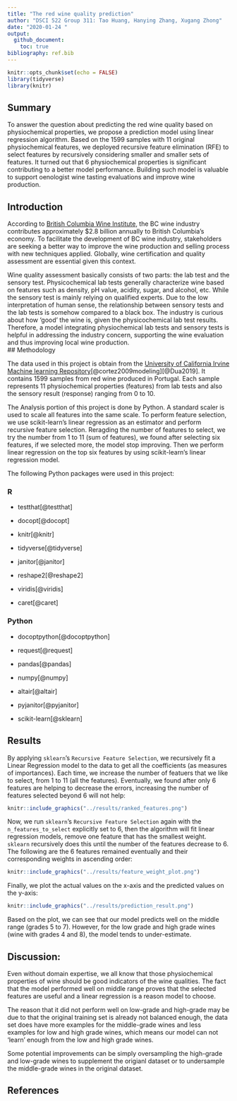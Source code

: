 ```yaml
---
title: "The red wine quality prediction"
author: "DSCI 522 Group 311: Tao Huang, Hanying Zhang, Xugang Zhong"
date: "2020-01-24 "
output:
  github_document:
    toc: true
bibliography: ref.bib
---
```


```r
knitr::opts_chunk$set(echo = FALSE)
library(tidyverse)
library(knitr)
```

## Summary

To answer the question about predicting the red wine quality based on physiochemical properties, we propose a prediction model using linear regression algorithm. Based on the 1599 samples with 11 original physiochemical features, we deployed recursive feature elimination (RFE)  to select features by recursively considering smaller and smaller sets of features. It turned out that 6 physiochemical properties is significant contributing to a better model performance. Building such model is valuable to support oenologist wine tasting evaluations and improve wine production. 


## Introduction

According to [British Columbia Wine Institute]( https://winebc.com/industry/media/quick-facts/), the BC wine industry contributes approximately $2.8 billion annually to British Columbia’s economy. To facilitate the development of BC wine industry, stakeholders are seeking a better way to improve the wine production and selling process with new techniques applied. Globally, wine certification and quality assessment are essential given this context.

Wine quality assessment basically consists of two parts: the lab test and the sensory test. Physicochemical lab tests generally characterize wine based on features such as density, pH value, acidity, sugar, and alcohol, etc. While the sensory test is mainly relying on qualified experts. Due to the low interpretation of human sense, the relationship between sensory tests and the lab tests is somehow compared to a black box. The industry is curious about how ‘good’ the wine is, given the physicochemical lab test results.  Therefore, a model integrating physiochemical lab tests and sensory tests is helpful in addressing the industry concern, supporting the wine evaluation and thus improving local wine production.  
## Methodology

The data used in this project is obtain from the [University of California Irvine Machine learning Repository]( http://archive.ics.uci.edu/ml/datasets/Wine+Quality)[@cortez2009modeling][@Dua2019].  It contains 1599 samples from red wine produced in Portugal. Each sample represents 11 physiochemical properties (features) from lab tests and also the sensory result (response) ranging from 0 to 10.  


The Analysis portion of this project is done by Python. A standard scaler is used to scale all features into the same scale. To perform feature selection, we use scikit-learn's linear regression as an estimator and perform recursive feature selection. Reragding the number of features to select, we try the number from 1 to 11 (sum of features), we found after selecting six features, if we selected more, the model stop improving. Then we perform linear regression on the top six features by using scikit-learn's linear regression model.

The following Python packages were used in this project:

### R 

- testthat[@testthat]

- docopt[@docopt]

- knitr[@knitr]

- tidyverse[@tidyverse]

- janitor[@janitor]

- reshape2[@reshape2]

- viridis[@viridis]

- caret[@caret]

### Python

- docoptpython[@docoptpython]

- request[@request]

- pandas[@pandas]

- numpy[@numpy]

- altair[@altair]

- pyjanitor[@pyjanitor]

- scikit-learn[@sklearn]

## Results

By applying `sklearn`'s `Recursive Feature Selection`, we recursively fit a Linear Regression model to the data to get all the coefficients (as measures of importances). Each time, we increase the number of featuers that we like to select, from 1 to 11 (all the features). Eventually, we found after only 6 features are helping to decrease the errors, increasing the number of features selected beyond 6 will not help:

```r
knitr::include_graphics("../results/ranked_features.png")
```

Now, we run `sklearn`'s `Recursive Feature Selection` again with the `n_features_to_select` explicitly set to 6, then the algorithm will fit linear regression models, remove one feature that has the smallest weight. `sklearn` recursively does this until the number of the features decrease to 6. The following are the 6 features remained eventually and their corresponding weights in ascending order:

```r
knitr::include_graphics("../results/feature_weight_plot.png")
```

Finally, we plot the actual values on the x-axis and the predicted values on the y-axis:

```r
knitr::include_graphics("../results/prediction_result.png")
```

Based on the plot, we can see that our model predicts well on the middle range (grades 5 to 7). However, for the low grade and high grade wines (wine with grades 4 and 8), the model tends to under-estimate.

## Discussion:

Even without domain expertise, we all know that those physiochemical properties of wine should be good indicators of the wine qualities. The fact that the model performed well on middle range proves that the selected features are useful and a linear regression is a reason model to choose.

The reason that it did not perform well on low-grade and high-grade may be due to that the original training set is already not balanced enough, the data set does have more examples for the middle-grade wines and less examples for low and high grade wines, which means our model can not 'learn' enough from the low and high grade wines.

Some potential improvements can be simply oversampling the high-grade and low-grade wines to supplement the origianl dataset or to undersample the middle-grade wines in the original dataset.

## References
